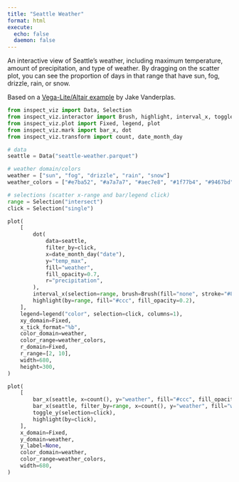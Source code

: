 ```yaml
---
title: "Seattle Weather"
format: html
execute: 
  echo: false
  daemon: false
---
```


An interactive view of Seattle's weather, including maximum temperature, amount of precipitation, and type of weather. By dragging on the scatter plot, you can see the proportion of days in that range that have sun, fog, drizzle, rain, or snow.

Based on a [Vega-Lite/Altair example](https://vega.github.io/vega-lite/examples/interactive_seattle.html) by Jake Vanderplas.

```python
from inspect_viz import Data, Selection
from inspect_viz.interactor import Brush, highlight, interval_x, toggle_y
from inspect_viz.plot import Fixed, legend, plot
from inspect_viz.mark import bar_x, dot
from inspect_viz.transform import count, date_month_day

# data
seattle = Data("seattle-weather.parquet")

# weather domain/colors
weather = ["sun", "fog", "drizzle", "rain", "snow"]
weather_colors = ["#e7ba52", "#a7a7a7", "#aec7e8", "#1f77b4", "#9467bd"]

# selections (scatter x-range and bar/legend click)
range = Selection("intersect")
click = Selection("single")
```

```python
plot(
    [
        dot(
            data=seattle,
            filter_by=click,
            x=date_month_day("date"),
            y="temp_max",
            fill="weather",
            fill_opacity=0.7,
            r="precipitation",
        ),
        interval_x(selection=range, brush=Brush(fill="none", stroke="#888")),
        highlight(by=range, fill="#ccc", fill_opacity=0.2),
    ],
    legend=legend("color", selection=click, columns=1),
    xy_domain=Fixed,
    x_tick_format="%b",
    color_domain=weather,
    color_range=weather_colors,
    r_domain=Fixed,
    r_range=[2, 10],
    width=680,
    height=300,
)
```

```python
plot(
    [
        bar_x(seattle, x=count(), y="weather", fill="#ccc", fill_opacity=0.2),
        bar_x(seattle, filter_by=range, x=count(), y="weather", fill="weather"),
        toggle_y(selection=click),
        highlight(by=click),
    ],
    x_domain=Fixed,
    y_domain=weather,
    y_label=None,
    color_domain=weather,
    color_range=weather_colors,
    width=680,
)
```
